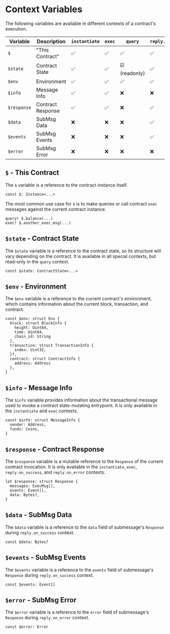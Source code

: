 # Context Variables

The following variables are available in different contexts of a contract's execution.

| Variable    | Description       | `instantiate` | `exec` | `query`       | `reply.on_success` | `reply.on_error` |
|-------------|-------------------|---------------|--------|---------------|--------------------|------------------|
| `$`         | "This Contract"   | ✅             | ✅      | ✅             | ✅                  | ✅                |
| `$state`    | Contract State    | ✅             | ✅      | ☑️ (readonly) | ✅                  | ✅                |
| `$env`      | Environment       | ✅             | ✅      | ✅             | ✅                  | ✅                |
| `$info`     | Message Info      | ✅             | ✅      | ❌             | ❌                  | ❌                |
| `$response` | Contract Response | ✅             | ✅      | ❌             | ✅                  | ✅                |
| `$data`     | SubMsg Data       | ❌             | ❌      | ❌             | ✅                  | ❌                |
| `$events`   | SubMsg Events     | ❌             | ❌      | ❌             | ✅                  | ❌                |
| `$error`    | SubMsg Error      | ❌             | ❌      | ❌             | ❌                  | ✅                |

## `$` - This Contract

The `$` variable is a reference to the contract instance itself.

```cwscript
const $: Instance<...>
```

The most common use case for `$` is to make queries or call contract `exec` messages against the current contract instance.

```cwscript
query! $.balance(...)
exec! $.another_exec_msg(...)
```

## `$state` - Contract State

The `$state` variable is a reference to the contract state, so its structure will vary depending on the contract.
It is available in all special contexts, but read-only in the `query` context.

```cwscript
const $state: ContractState<...>
```

## `$env` - Environment

The `$env` variable is a reference to the current contract's environment, which contains information about the current block, transaction, and contract.

```cwscript
const $env: struct Env {
  block: struct BlockInfo {
    height: Uint64,
    time: Uint64,
    chain_id: String
  },
  transaction: struct TransactionInfo {
    index: Uint32,
  }?,
  contract: struct ContractInfo {
    address: Address
  },
}
```

## `$info` - Message Info

The `$info` variable provides information about the transactional message used to invoke a contract state-mutating entrypoint.
It is only available in the `instantiate` and `exec` contexts.

```cwscript
const $info: struct MessageInfo {
  sender: Address,
  funds: Coins,
}
```

## `$response` - Contract Response

The `$response` variable is a mutable reference to the `Response` of the current contract invocation.
It is only available in the `instantiate`, `exec`, `reply.on_success`, and `reply.on_error` contexts.

```cwscript
let $response: struct Response {
  messages: ExecMsg[],
  events: Event[],
  data: Bytes?,
}
```

## `$data` - SubMsg Data
The `$data` variable is a reference to the `data` field of submessage's `Response` during `reply.on_success` context.

```cwscript
const $data: Bytes?
```

## `$events` - SubMsg Events
The `$events` variable is a reference to the `events` field of submessage's `Response` during `reply.on_success` context.

```cwscript
const $events: Event[]
```

## `$error` - SubMsg Error
The `$error` variable is a reference to the `error` field of submessage's `Response` during `reply.on_error` context.

```cwscript
const $error: Error
```
